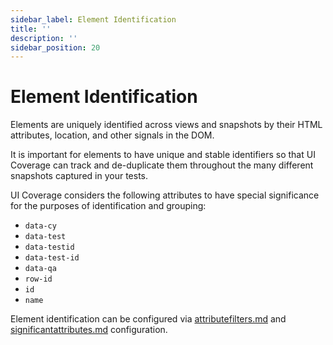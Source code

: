 ```yaml
---
sidebar_label: Element Identification
title: ''
description: ''
sidebar_position: 20
---
```


# Element Identification

Elements are uniquely identified across views and snapshots by their HTML attributes, location, and other signals in the DOM.

It is important for elements to have unique and stable identifiers so that UI Coverage can track and de-duplicate them throughout the many different snapshots captured in your tests.

UI Coverage considers the following attributes to have special significance for the purposes of identification and grouping:

- `data-cy`
- `data-test`
- `data-testid`
- `data-test-id`
- `data-qa`
- `row-id`
- `id`
- `name`

Element identification can be configured via [attributefilters.md](/ui-coverage/configuration/attributefilters) and [significantattributes.md](/ui-coverage/configuration/significantattributes) configuration.
